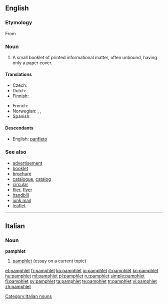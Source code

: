 {{also|Pamphlet}}
==English==
{{wikipedia}}

===Etymology===
From {{etyl|NL.}} {{term|panfletus||lang=la|small, unbound treatise}}

===Noun===
{{en-noun}}

# A small booklet of printed informational matter, often unbound, having only a paper cover.

====Translations====
{{trans-top|small booklet}}
* Czech: {{t-|cs|brožura|f}}
* Dutch: {{t-|nl|pamflet|n}}
* Finnish: {{t+|fi|pamfletti}}
{{trans-mid}}
* French: {{t+|fr|brochure|f}}
* Norwegian: {{t|no|pamflett|m}}, {{t|no|brosjyre|m}}, {{t|no|flygeblad|n}}
* Spanish: {{t|es|panfleto|m}}
{{trans-bottom}}

====Descendants====
* English: [[panfleto]] {{m}}

===See also===
* [[advertisement]]
* [[booklet]]
* [[brochure]]
* [[catalogue]], [[catalog]]
* [[circular]]
* [[flier]], [[flyer]]
* [[handbill]]
* [[junk mail]]
* [[leaflet]]

----

==Italian==
{{wikipedia|lang=it}}

===Noun===
'''pamphlet''' {{m|inv}}

# [[#English|pamphlet]] (essay on a current topic)

[[Category:Italian nouns]]

[[et:pamphlet]]
[[fr:pamphlet]]
[[ko:pamphlet]]
[[io:pamphlet]]
[[it:pamphlet]]
[[kn:pamphlet]]
[[hu:pamphlet]]
[[ml:pamphlet]]
[[pl:pamphlet]]
[[ru:pamphlet]]
[[simple:pamphlet]]
[[fi:pamphlet]]
[[sv:pamphlet]]
[[ta:pamphlet]]
[[te:pamphlet]]
[[tr:pamphlet]]
[[vi:pamphlet]]
[[zh:pamphlet]]